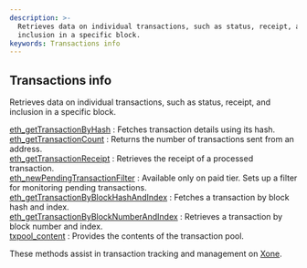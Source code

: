 ```yaml
---
description: >-
  Retrieves data on individual transactions, such as status, receipt, and
  inclusion in a specific block.
keywords: Transactions info
---
```



<Meta
  title="Xone transactions info | dRPC"
/>

## Transactions info

Retrieves data on individual transactions, such as status, receipt, and inclusion in a specific block.

[eth_getTransactionByHash](/openapi/transactionsinfo/eth_getTransactionByHash) : Fetches transaction details using its hash.  \
[eth_getTransactionCount](/openapi/transactionsinfo/eth_getTransactionCount) : Returns the number of transactions sent from an address. \
[eth_getTransactionReceipt](/openapi/transactionsinfo/eth_getTransactionReceipt) : Retrieves the receipt of a processed transaction.  \
[eth_newPendingTransactionFilter](/openapi/transactionsinfo/eth_newPendingTransactionFilter) : Available only on paid tier. Sets up a filter for monitoring pending transactions. \
[eth_getTransactionByBlockHashAndIndex](/openapi/transactionsinfo/eth_getTransactionByBlockHashAndIndex) : Fetches a transaction by block hash and index. \
[eth_getTransactionByBlockNumberAndIndex](/openapi/transactionsinfo/eth_getTransactionByBlockNumberAndIndex) : Retrieves a transaction by block number and index. \
[txpool_content](/openapi/transactionsinfo/txpool_content) : Provides the contents of the transaction pool.

These methods assist in transaction tracking and management on [Xone](https://xone.org/).
